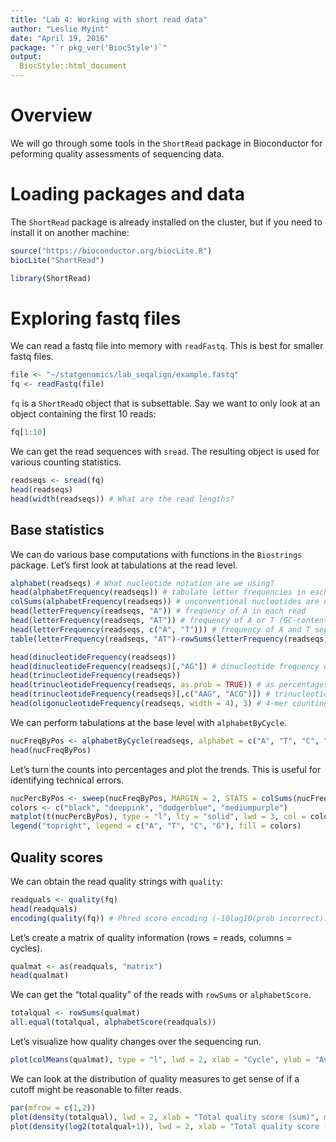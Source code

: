 ```yaml
---
title: "Lab 4: Working with short read data"
author: "Leslie Myint"
date: "April 19, 2016"
package: "`r pkg_ver('BiocStyle')`"
output: 
  BiocStyle::html_document
---
```


# Overview

We will go through some tools in the `ShortRead` package in Bioconductor for peforming quality assessments of sequencing data.

# Loading packages and data

The `ShortRead` package is already installed on the cluster, but if you need to install it on another machine:

```r
source("https://bioconductor.org/biocLite.R")
biocLite("ShortRead")
```

```r
library(ShortRead)
```

# Exploring fastq files

We can read a fastq file into memory with `readFastq`. This is best for smaller fastq files.

```r
file <- "~/statgenomics/lab_seqalign/example.fastq"
fq <- readFastq(file)
```

`fq` is a `ShortReadQ` object that is subsettable. Say we want to only look at an object containing the first 10 reads:

```r
fq[1:10]
```

We can get the read sequences with `sread`. The resulting object is used for various counting statistics.

```r
readseqs <- sread(fq)
head(readseqs)
head(width(readseqs)) # What are the read lengths?
```

## Base statistics

We can do various base computations with functions in the `Biostrings` package. Let's first look at tabulations at the read level.

```r
alphabet(readseqs) # What nucleotide notation are we using?
head(alphabetFrequency(readseqs)) # tabulate letter frequencies in each read
colSums(alphabetFrequency(readseqs)) # unconventional nucleotides are not used
head(letterFrequency(readseqs, "A")) # frequency of A in each read
head(letterFrequency(readseqs, "AT")) # frequency of A or T (GC-content)
head(letterFrequency(readseqs, c("A", "T"))) # frequency of A and T separately
table(letterFrequency(readseqs, "AT")-rowSums(letterFrequency(readseqs, c("A", "T"))))

head(dinucleotideFrequency(readseqs))
head(dinucleotideFrequency(readseqs)[,"AG"]) # dinucleotide frequency of AG
head(trinucleotideFrequency(readseqs))
head(trinucleotideFrequency(readseqs, as.prob = TRUE)) # as percentages within a read
head(trinucleotideFrequency(readseqs)[,c("AAG", "ACG")]) # trinucleotide frequencies of AAG, ACG
head(oligonucleotideFrequency(readseqs, width = 4), 3) # 4-mer counting
```

We can perform tabulations at the base level with `alphabetByCycle`.

```r
nucFreqByPos <- alphabetByCycle(readseqs, alphabet = c("A", "T", "C", "G"))
head(nucFreqByPos)
```

Let's turn the counts into percentages and plot the trends. This is useful for identifying technical errors.

```r
nucPercByPos <- sweep(nucFreqByPos, MARGIN = 2, STATS = colSums(nucFreqByPos), FUN = "/")
colors <- c("black", "deeppink", "dodgerblue", "mediumpurple")
matplot(t(nucPercByPos), type = "l", lty = "solid", lwd = 3, col = colors, xlab = "Cycle (position in read)", ylab = "")
legend("topright", legend = c("A", "T", "C", "G"), fill = colors)
```

## Quality scores

We can obtain the read quality strings with `quality`:

```r
readquals <- quality(fq)
head(readquals)
encoding(quality(fq)) # Phred score encoding (-10log10(prob incorrect))
```

Let's create a matrix of quality information (rows = reads, columns = cycles).

```r
qualmat <- as(readquals, "matrix")
head(qualmat)
```

We can get the "total quality" of the reads with `rowSums` or `alphabetScore`.

```r
totalqual <- rowSums(qualmat)
all.equal(totalqual, alphabetScore(readquals))
```

Let's visualize how quality changes over the sequencing run.

```r
plot(colMeans(qualmat), type = "l", lwd = 2, xlab = "Cycle", ylab = "Average quality score")
```

We can look at the distribution of quality measures to get sense of if a cutoff might be reasonable to filter reads.

```r
par(mfrow = c(1,2))
plot(density(totalqual), lwd = 2, xlab = "Total quality score (sum)", main = "Raw")
plot(density(log2(totalqual+1)), lwd = 2, xlab = "Total quality score (sum)", main = "Log2")
```